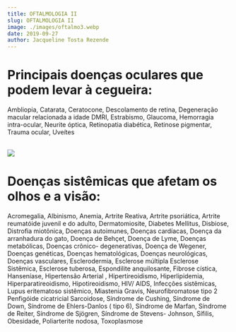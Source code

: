 ```yaml
---
title: OFTALMOLOGIA II
slug: OFTALMOLOGIA II
image: ./images/oftalmo3.webp
date: 2019-09-27
author: Jacqueline Tosta Rezende
---
```


# Principais doenças oculares que podem levar à cegueira:

Ambliopia, Catarata, Ceratocone, Descolamento de retina, Degeneração macular relacionada a idade DMRI, Estrabismo, Glaucoma, Hemorragia intra-ocular, Neurite óptica, Retinopatia diabética, Retinose pigmentar, Trauma ocular, Uveítes<br /><br />

<div className="post-image">

![](./images/oftalmo4.webp)

</div>

# Doenças sistêmicas que afetam os olhos e a visão:

Acromegalia,
Albinismo,
Anemia,
Artrite Reativa,
Artrite psoriática,
Artrite reumatóide juvenil e do adulto,
Dermatomiosite,
 Diabetes Mellitus,
Disbiose,
Distrofia miotônica,
Doenças autoimunes,
Doenças cardíacas,
Doença da arranhadura do gato,
Doença de Behçet,
Doença de Lyme,
Doenças metabólicas,
Doenças crônico- degenerativas,
Doença de Wegener,
Doenças genéticas,
Doenças hematológicas,
Doenças neurológicas,
Doenças vasculares,
Esclerodermia,
Esclerose múltipla
Esclerose Sistêmica,
Esclerose tuberosa,
Espondilite anquilosante,
Fibrose cística,
Hanseníase,
Hipertensão Arterial ,
Hipertireoidismo,
Hiperlipidemia,
Hiperparatireoidismo,
Hipotireoidismo,
HIV/ AIDS,
Infecções sistêmicas,
Lupus eritematoso sistêmico,
Miastenia Gravis,
Neurofibromatose tipo 2
Penfigóide cicatricial
Sarcoidose,
Síndrome de Cushing,
Síndrome de Down,
Síndrome de Ehlers-Danlos ( tipo 6),
Síndrome de Marfan,
Síndrome de Reiter, 
Síndrome de Sjögren,
Síndrome de Stevens- Johnson,
Sífilis,
Obesidade, 
Poliarterite nodosa,
Toxoplasmose


